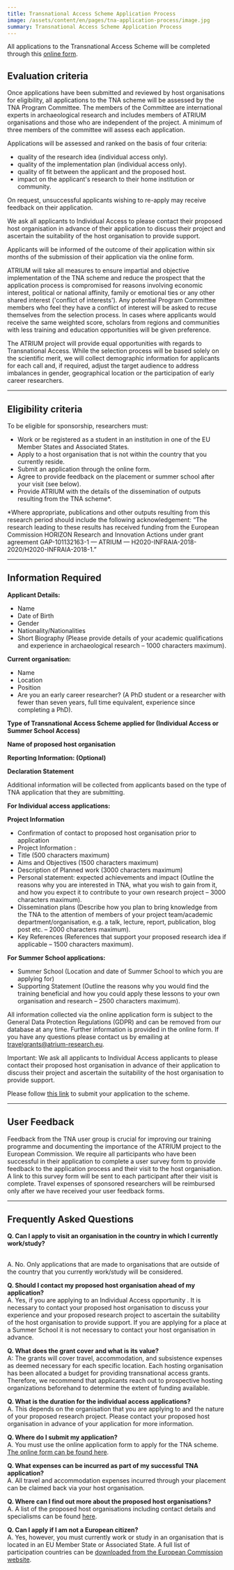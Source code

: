 ```yaml
---
title: Transnational Access Scheme Application Process
image: /assets/content/en/pages/tna-application-process/image.jpg
summary: Transnational Access Scheme Application Process
---
```

All applications to the Transnational Access Scheme will be completed through this [online form](https://docs.google.com/forms/d/e/1FAIpQLSctI5Dw7VhUmVKQxSj7lPwGWCvEKU3oI5YlRi0Y1MihDKTXGg/viewform).

<LinkButton label="Apply Now" href="https://docs.google.com/forms/d/e/1FAIpQLSctI5Dw7VhUmVKQxSj7lPwGWCvEKU3oI5YlRi0Y1MihDKTXGg/viewform" />

## Evaluation criteria

Once applications have been submitted and reviewed by host organisations for eligibility, all applications to the TNA scheme will be assessed by the TNA Program Committee. The members of the Committee are international experts in archaeological research and includes members of ATRIUM organisations and those who are independent of the project. A minimum of three members of the committee will assess each application.

Applications will be assessed and ranked on the basis of four criteria:

* quality of the research idea (individual access only).
* quality of the implementation plan (individual access only).
* quality of fit between the applicant and the proposed host.
* impact on the applicant's research to their home institution or community.

On request, unsuccessful applicants wishing to re-apply may receive feedback on their application.

We ask all applicants to Individual Access to please contact their proposed host organisation in advance of their application to discuss their project and ascertain the suitability of the host organisation to provide support.

Applicants will be informed of the outcome of their application within six months of the submission of their application via the online form.

ATRIUM will take all measures to ensure impartial and objective implementation of the TNA scheme and reduce the prospect that the application process is compromised for reasons involving economic interest, political or national affinity, family or emotional ties or any other shared interest ('conflict of interests'). Any potential Program Committee members who feel they have a conflict of interest will be asked to recuse themselves from the selection process. In cases where applicants would receive the same weighted score, scholars from regions and communities with less training and education opportunities will be given preference.

The ATRIUM project will provide equal opportunities with regards to Transnational Access. While the selection process will be based solely on the scientific merit, we will collect demographic information for applicants for each call and, if required, adjust the target audience to address imbalances in gender, geographical location or the participation of early career researchers.

---

## Eligibility criteria

To be eligible for sponsorship, researchers must:

* Work or be registered as a student in an institution in one of the EU Member States and Associated States.
* Apply to a host organisation that is not within the country that you currently reside.
* Submit an application through the online form.
* Agree to provide feedback on the placement or summer school after your visit (see below).
* Provide ATRIUM with the details of the dissemination of outputs resulting from the TNA scheme\*.

\*Where appropriate, publications and other outputs resulting from this research period should include the following acknowledgement: “The research leading to these results has received funding from the European Commission HORIZON Research and Innovation Actions under grant agreement GAP-101132163-1 — ATRIUM — H2020-INFRAIA-2018-2020/H2020-INFRAIA-2018-1.”

---

## Information Required

**Applicant Details:**

* Name
* Date of Birth
* Gender
* Nationality/Nationalities
* Short Biography (Please provide details of your academic qualifications and experience in archaeological research – 1000 characters maximum).

**Current organisation:**

* Name
* Location
* Position
* Are you an early career researcher? (A PhD student or a researcher with fewer than seven years, full time equivalent, experience since completing a PhD).

**Type of Transnational Access Scheme applied for (Individual Access or Summer School Access)**

**Name of proposed host organisation**

**Reporting Information: (Optional)**

**Declaration Statement**

Additional information will be collected from applicants based on the type of TNA application that they are submitting.

**For Individual access applications:**

**Project Information**

* Confirmation of contact to proposed host organisation prior to application
* Project Information :
* Title (500 characters maximum)
* Aims and Objectives (1500 characters maximum)
* Description of Planned work (3000 characters maximum)
* Personal statement: expected achievements and impact (Outline the reasons why you are interested in TNA, what you wish to gain from it, and how you expect it to contribute to your own research project – 3000 characters maximum).
* Dissemination plans (Describe how you plan to bring knowledge from the TNA to the attention of members of your project team/academic department/organisation, e.g. a talk, lecture, report, publication, blog post etc. – 2000 characters maximum).
* Key References (References that support your proposed research idea if applicable – 1500 characters maximum).

**For Summer School applications:**

* Summer School (Location and date of Summer School to which you are applying for)
* Supporting Statement (Outline the reasons why you would find the training beneficial and how you could apply these lessons to your own organisation and research – 2500 characters maximum).

All information collected via the online application form is subject to the General Data Protection Regulations (GDPR) and can be removed from our database at any time. Further information is provided in the online form. If you have any questions please contact us by emailing at [travelgrants@atrium-research.eu](mailto:travelgrants@atrium-research.eu).

Important: We ask all applicants to Individual Access applicants to please contact their proposed host organisation in advance of their application to discuss their project and ascertain the suitability of the host organisation to provide support.

Please follow [this link](https://docs.google.com/forms/d/e/1FAIpQLSctI5Dw7VhUmVKQxSj7lPwGWCvEKU3oI5YlRi0Y1MihDKTXGg/viewform) to submit your application to the scheme.

<LinkButton label="Apply Now" href="https://docs.google.com/forms/d/e/1FAIpQLSctI5Dw7VhUmVKQxSj7lPwGWCvEKU3oI5YlRi0Y1MihDKTXGg/viewform" />

---

## User Feedback

Feedback from the TNA user group is crucial for improving our training programme and documenting the importance of the ATRIUM project to the European Commission. We require all participants who have been successful in their application to complete a user survey form to provide feedback to the application process and their visit to the host organisation. A link to this survey form will be sent to each participant after their visit is complete. Travel expenses of sponsored researchers will be reimbursed only after we have received your user feedback forms.

---

## Frequently Asked Questions

**Q. Can I apply to visit an organisation in the country in which I currently work/study?**

\
A. No. Only applications that are made to organisations that are outside of the country that you currently work/study will be considered.

**Q. Should I contact my proposed host organisation ahead of my application?**\
A. Yes, if you are applying to an Individual Access opportunity . It is necessary to contact your proposed host organisation to discuss your experience and your proposed research project to ascertain the suitability of the host organisation to provide support. If you are applying for a place at a Summer School it is not necessary to contact your host organisation in advance.

**Q. What does the grant cover and what is its value?**\
A: The grants will cover travel, accommodation, and subsistence expenses as deemed necessary for each specific location. Each hosting organisation has been allocated a budget for providing transnational access grants. Therefore, we recommend that applicants reach out to prospective hosting organizations beforehand to determine the extent of funding available.

**Q. What is the duration for the individual access applications?**\
A. This depends on the organisation that you are applying to and the nature of your proposed research project. Please contact your proposed host organisation in advance of your application for more information.

**Q. Where do I submit my application?**\
A. You must use the online application form to apply for the TNA scheme. [The online form can be found here](https://docs.google.com/forms/d/e/1FAIpQLSctI5Dw7VhUmVKQxSj7lPwGWCvEKU3oI5YlRi0Y1MihDKTXGg/viewform).

**Q. What expenses can be incurred as part of my successful TNA application?**\
A. All travel and accommodation expenses incurred through your placement can be claimed back via your host organisation.

**Q. Where can I find out more about the proposed host organisations?**\
A. A list of the proposed host organisations including contact details and specialisms can be found [here](/travel-grants/).

**Q. Can I apply if I am not a European citizen?**\
A. Yes, however, you must currently work or study in an organisation that is located in an EU Member State or Associated State. A full list of participation countries can be [downloaded from the European Commission website](https://ec.europa.eu/info/funding-tenders/opportunities/docs/2021-2027/common/guidance/list-3rd-country-participation_horizon-euratom_en.pdf).

<LinkButton label="Apply Now" href="https://docs.google.com/forms/d/e/1FAIpQLSctI5Dw7VhUmVKQxSj7lPwGWCvEKU3oI5YlRi0Y1MihDKTXGg/viewform" />
